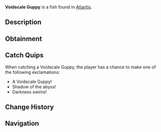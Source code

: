 {{FishInfobox
|image          = Voidscale Guppy.png
|rarity         = Rare
|sea            = First Sea
|location       = [[Atlantis]]
|sublocation    = 
|sources        = Fishing Rod
|radar_location = 
|xp             = 400
|weather        = Clear
|time           = Night
|season         = Winter
|bait           = Night Shrimp
|base_weight    = 30
|base_value     = 650
|weight_range   = 15
|base_chance    = 12
|base_resil     = 30
}}
'''Voidscale Guppy''' is a {{Rarity|Rare}} fish found in [[Atlantis]].

== Description ==
{{Description|These small but remarkable fish have scales that seem to absorb light itself. They create patches of pure darkness in the water, making them nearly invisible when still.|Bestiary Entry}}

== Obtainment ==
{{Description|Ethereal Abyss Pool|Bestiary Hint}}
{{Fish Availability|
Atlantis/Ethereal Abyss
|top_rods      = 
Leviathan's Fang Rod\88993.23\132357.8;
Trident Rod\76415.61\122916.03;
Free Spirit Rod\71683.06\115303.62;
Krampus's Rod\65397.18\74070.02;
Ethereal Prism Rod\63757.27\78420.72;
Plastic Rod\56470.13\63941.19;
Magma Rod\62076.59\70309.06;
No-Life Rod\61971.81\83637.05;
Firefly Rod\49601.36\78925.1;
Lucky Rod\35349.85\60755.54;
Long Rod\37117.93\58541.77;
Fungal Rod\41300.57\65961.95;
Seraphic Rod\61684.97\78658.54;
Rod Of The Forgotten Fang\57652.53\76297.16;
Challenger's Rod\55947.58\76391.6;
Rod Of The Depths\51785.04\69238.67;
Zeus Rod\50897.33\70402.9;
Rod Of The Exalted One\50871.57\70554.86;
Verdant Shear Rod\50018.61\69981.19;
Blazebringer Rod\48356.67\67176.41;
Depthseeker Rod\46103.66\65569.57;
Avalanche Rod\41520.44\59195.8;
Volcanic Rod\39660.16\55665.26;
Steady Rod\13912.64\20993.64
|recommended   = Trident Rod
}}

== Catch Quips ==
When catching a Voidscale Guppy, the player has a chance to make one of the following exclamations:
* A Voidscale Guppy!
* Shadow of the abyss!
* Darkness swims!

== Change History ==
{{Change History|{{subst:Current Version}}}}

== Navigation ==
{{Fish Navbox|Atlantis}}
